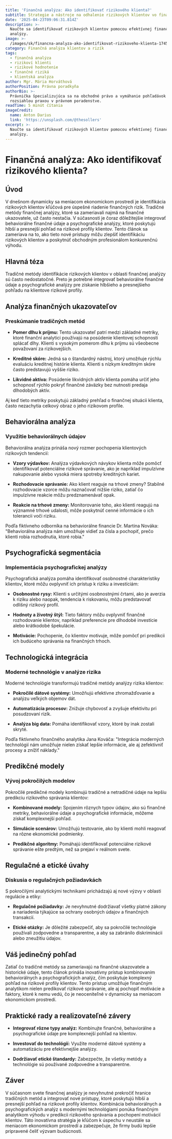 ```yaml
---
title: 'Finančná analýza: Ako identifikovať rizikového klienta?'
subtitle: Strategie a nástroje na odhalenie rizikových klientov vo financiách
date: '2025-04-23T09:06:31.814Z'
description: >-
  Naučte sa identifikovať rizikových klientov pomocou efektívnej finančnej
  analýzy.
image: >-
  /images/sk/financna-analyza-ako-identifikovat-rizikoveho-klienta-1745312790075.jpg
category: Finančná analýza klientov a rizík
tags:
  - finančná analýza
  - rizikoví klienti
  - rizikové hodnotenie
  - finančné riziká
  - klientská analýza
author: Mgr. Mária Horváthová
authorPosition: Právna poradkyňa
authorBio: >-
  Právnička špecializujúca sa na obchodné právo a vymáhanie pohľadávok s
  rozsiahlou praxou v právnom poradenstve.
readTime: 5 minút čítania
imageCredit:
  name: Anton Darius
  link: 'https://unsplash.com/@thesollers'
excerpt: >-
  Naučte sa identifikovať rizikových klientov pomocou efektívnej finančnej
  analýzy.
---
```

# Finančná analýza: Ako identifikovať rizikového klienta?

## Úvod

V dnešnom dynamicky sa meniacom ekonomickom prostredí je identifikácia rizikových klientov kľúčová pre úspešné riadenie finančných rizík. Tradičné metódy finančnej analýzy, ktoré sa zameriavali najmä na finančné ukazovatele, už často nestačia. V súčasnosti je čoraz dôležitejšie integrovať behaviorálne finančné údaje a psychografické analýzy, ktoré poskytujú hlbší a presnejší pohľad na rizikové profily klientov. Tento článok sa zameriava na to, ako tieto nové prístupy môžu zlepšiť identifikáciu rizikových klientov a poskytnúť obchodným profesionálom konkurenčnú výhodu.

## Hlavná téza

Tradičné metódy identifikácie rizikových klientov v oblasti finančnej analýzy sú často nedostatočné. Preto je potrebné integrovať behaviorálne finančné údaje a psychografické analýzy pre získanie hlbšieho a presnejšieho pohľadu na klientove rizikové profily.

## Analýza finančných ukazovateľov

### Preskúmanie tradičných metód

- **Pomer dlhu k príjmu:** Tento ukazovateľ patrí medzi základné metriky, ktoré finanční analytici používajú na posúdenie klientovej schopnosti splácať dlhy. Klienti s vysokým pomerom dlhu k príjmu sú všeobecne považovaní za rizikovejších.
  
- **Kreditné skóre:** Jedná sa o štandardný nástroj, ktorý umožňuje rýchlu evaluáciu kreditnej histórie klienta. Klienti s nízkym kreditným skóre často predstavujú vyššie riziko.

- **Likvidné aktíva:** Posúdenie likvidných aktív klienta pomáha určiť jeho schopnosť rýchlo pokryť finančné záväzky bez nutnosti predaja dlhodobých aktív.

Aj keď tieto metriky poskytujú základný prehľad o finančnej situácii klienta, často nezachytia celkový obraz o jeho rizikovom profile.

## Behaviorálna analýza

### Využitie behaviorálnych údajov

Behaviorálna analýza prináša nový rozmer pochopenia klientových rizikových tendencií:

- **Vzory výdavkov:** Analýza výdavkových návykov klienta môže pomôcť identifikovať potenciálne rizikové správanie, ako je napríklad impulzívne nakupovanie alebo vysoká miera spotreby kreditných kariet.
  
- **Rozhodovacie správanie:** Ako klient reaguje na trhové zmeny? Stabilné rozhodovacie vzorce môžu naznačovať nižšie riziko, zatiaľ čo impulzívne reakcie môžu predznamenávať opak.

- **Reakcie na trhové zmeny:** Monitorovanie toho, ako klienti reagujú na významné trhové udalosti, môže poskytnúť cenné informácie o ich tolerancii voči riziku.

Podľa fiktívneho odborníka na behaviorálne financie Dr. Martina Nováka: "Behaviorálna analýza nám umožňuje vidieť za čísla a pochopiť, prečo klienti robia rozhodnutia, ktoré robia."

## Psychografická segmentácia

### Implementácia psychografickej analýzy

Psychografická analýza pomáha identifikovať osobnostné charakteristiky klientov, ktoré môžu ovplyvniť ich prístup k riziku a investíciám:

- **Osobnostné rysy:** Klienti s určitými osobnostnými črtami, ako je averzia k riziku alebo naopak, tendencia k riskovaniu, môžu predstavovať odlišný rizikový profil.

- **Hodnoty a životný štýl:** Tieto faktory môžu ovplyvniť finančné rozhodovanie klientov, napríklad preferencie pre dlhodobé investície alebo krátkodobé špekulácie.

- **Motivácie:** Pochopenie, čo klientov motivuje, môže pomôcť pri predikcii ich budúceho správania na finančných trhoch.

## Technologická integrácia

### Moderné technológie v analýze rizika

Moderné technológie transformujú tradičné metódy analýzy rizika klientov:

- **Pokročilé dátové systémy:** Umožňujú efektívne zhromažďovanie a analýzu veľkých objemov dát.
  
- **Automatizácia procesov:** Znižuje chybovosť a zvyšuje efektivitu pri posudzovaní rizík.

- **Analýza big data:** Pomáha identifikovať vzory, ktoré by inak zostali skryté.

Podľa fiktívneho finančného analytika Jana Kováča: "Integrácia moderných technológií nám umožňuje nielen získať lepšie informácie, ale aj zefektívniť procesy a znížiť náklady."

## Predikčné modely

### Vývoj pokročilých modelov

Pokročilé predikčné modely kombinujú tradičné a netradičné údaje na lepšiu predikciu rizikového správania klientov:

- **Kombinované modely:** Spojením rôznych typov údajov, ako sú finančné metriky, behaviorálne údaje a psychografické informácie, môžeme získať komplexnejší pohľad.

- **Simulácie scenárov:** Umožňujú testovanie, ako by klienti mohli reagovať na rôzne ekonomické podmienky.

- **Predikčné algoritmy:** Pomáhajú identifikovať potenciálne rizikové správanie ešte predtým, než sa prejaví v reálnom svete.

## Regulačné a etické úvahy

### Diskusia o regulačných požiadavkách

S pokročilými analytickými technikami prichádzajú aj nové výzvy v oblasti regulácie a etiky:

- **Regulačné požiadavky:** Je nevyhnutné dodržiavať všetky platné zákony a nariadenia týkajúce sa ochrany osobných údajov a finančných transakcií.

- **Etické otázky:** Je dôležité zabezpečiť, aby sa pokročilé technológie používali zodpovedne a transparentne, a aby sa zabránilo diskriminácii alebo zneužitiu údajov.

## Váš jedinečný pohľad

Zatiaľ čo tradičné metódy sa zameriavajú na finančné ukazovatele a historické údaje, tento článok prináša inovatívny prístup kombinovaním behaviorálnych a psychografických analýz, čím poskytuje komplexný pohľad na rizikové profily klientov. Tento prístup umožňuje finančným analytikom nielen predikovať rizikové správanie, ale aj pochopiť motivácie a faktory, ktoré k nemu vedú, čo je neoceniteľné v dynamicky sa meniacom ekonomickom prostredí.

## Praktické rady a realizovateľné závery

- **Integrovať rôzne typy analýz:** Kombinujte finančné, behaviorálne a psychografické údaje pre komplexnejší pohľad na klientov.

- **Investovať do technológií:** Využite moderné dátové systémy a automatizáciu pre efektívnejšie analýzy.

- **Dodržiavať etické štandardy:** Zabezpečte, že všetky metódy a technológie sú používané zodpovedne a transparentne.

## Záver

V súčasnom svete finančnej analýzy je nevyhnutné prekročiť hranice tradičných metód a integrovať nové prístupy, ktoré poskytujú hlbší a presnejší pohľad na rizikové profily klientov. Kombinácia behaviorálnych a psychografických analýz s modernými technológiami ponúka finančným analytikom výhodu v predikcii rizikového správania a pochopení motivácií klientov. Táto inovatívna stratégia je kľúčom k úspechu v neustále sa meniacom ekonomickom prostredí a zabezpečuje, že firmy budú lepšie pripravené čeliť výzvam budúcnosti.
